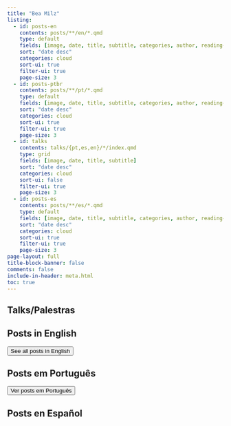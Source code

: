```yaml
---
title: "Bea Milz"
listing:
  - id: posts-en
    contents: posts/**/en/*.qmd
    type: default
    fields: [image, date, title, subtitle, categories, author, reading-time]
    sort: "date desc"
    categories: cloud
    sort-ui: true
    filter-ui: true
    page-size: 3
  - id: posts-ptbr
    contents: posts/**/pt/*.qmd
    type: default
    fields: [image, date, title, subtitle, categories, author, reading-time]
    sort: "date desc"
    categories: cloud
    sort-ui: true
    filter-ui: true
    page-size: 3   
  - id: talks
    contents: talks/{pt,es,en}/*/index.qmd
    type: grid
    fields: [image, date, title, subtitle]
    sort: "date desc"
    categories: cloud
    sort-ui: false
    filter-ui: true
    page-size: 3      
  - id: posts-es
    contents: posts/**/es/*.qmd
    type: default
    fields: [image, date, title, subtitle, categories, author, reading-time]
    sort: "date desc"
    categories: cloud
    sort-ui: true
    filter-ui: true
    page-size: 3       
page-layout: full
title-block-banner: false
comments: false
include-in-header: meta.html  
toc: true
---
```



## Talks/Palestras

::: {#talks}
:::

## Posts in English 
<a href="../posts/en.html"> <button type="button" class="btn btn-primary float-end btn-sm">See all posts in English</button></a>

::: {#posts-en}
:::

## Posts em Português 
<a href="../posts/pt.html"> <button type="button" class="btn btn-primary float-end btn-sm">Ver posts em Português</button></a>

::: {#posts-ptbr}
:::

## Posts en Español

::: {#posts-es}
:::

